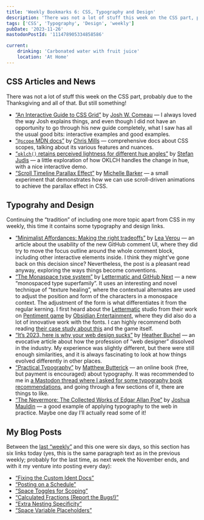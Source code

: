 ```yaml
---
title: 'Weekly Bookmarks 6: CSS, Typography and Design'
description: 'There was not a lot of stuff this week on the CSS part, probably due to the Thanksgiving and all of that. But still something! Furthermore, continuing the “tradition” of including one more topic apart from CSS in my weekly, this time it contains some typography and design links.'
tags: ['CSS', 'Typography', 'Design', 'weekly']
pubDate: '2023-11-26'
mastodonPostId: '111478905334858586'

current:
    drinking: 'Carbonated water with fruit juice'
    location: 'At Home'
---
```


## CSS Articles and News

There was not a lot of stuff this week on the CSS part, probably due to the Thanksgiving and all of that. But still something!

- [“An Interactive Guide to CSS Grid”](https://www.joshwcomeau.com/css/interactive-guide-to-grid/) by [Josh W. Comeau](https://www.joshwcomeau.com/) — I always loved the way Josh explains things, and even though I did not have an opportunity to go through his new guide completely, what I saw has all the usual good bits: interactive examples and good examples.
- [“`@scope` MDN docs”](https://developer.mozilla.org/en-US/docs/Web/CSS/@scope) by [Chris Mills]() — comprehensive docs about CSS scopes, talking about its various features and nuances.
- [“`oklch()` retains perceived lightness for different hue angles”](https://www.stefanjudis.com/today-i-learned/oklch-perceived-lightness/) by [Stefan Judis](https://www.stefanjudis.com/) — a little exploration of how OKLCH handles the change in hue, with a nice interactive demo.
- [“Scroll Timeline Parallax Effect”](https://css-irl.info/scroll-timeline-parallax-effect/) by [Michelle Barker](https://michellebarker.co.uk/) — a small experiment that demonstrates how we can use scroll-driven animations to achieve the parallax effect in CSS.

## Typograhy and Design

Continuing the “tradition” of including one more topic apart from CSS in my weekly, this time it contains some typography and design links.

- [“Minimalist Affordances: Making the right tradeoffs”](https://lea.verou.me/blog/2023/minimalist-affordances/) by [Lea Verou](https://lea.verou.me/) — an article about the usability of the new GitHub comment UI, where they did try to move the focus outline around the whole comment block, including other interactive elements inside. I think they might’ve gone back on this decision since? Nevertheless, the post is a pleasant read anyway, exploring the ways things become conventions.
- [“The Monaspace type system”](https://monaspace.githubnext.com/) by [Lettermatic and GitHub Next](https://github.com/githubnext/monaspace#contributors) — a new “monospaced type superfamily”. It uses an interesting and novel technique of “texture healing”, where the contextual alternates are used to adjust the position and form of the characters in a monospace context. The adjustment of the form is what differentiates it from the regular kerning. I first heard about the [Lettermatic](https://lettermatic.com/) studio from their work on [Pentiment game](https://pentiment.obsidian.net/) by [Obsidian Entertainment](https://www.obsidian.net/), where they did also do a lot of innovative work with the fonts. I can highly recommend both reading [their case study about this](https://lettermatic.com/custom/pentiment) and the game itself.
- [“It’s 2023, here is why your web design sucks”](https://heather-buchel.com/blog/2023/10/why-your-web-design-sucks/) by [Heather Buchel](https://heather-buchel.com/) — an evocative article about how the profession of “web designer” dissolved in the industry. My experience was slightly different, but there were still enough similarities, and it is always fascinating to look at how things evolved differently in other places.
- [“Practical Typography”](https://practicaltypography.com/) by [Matthew Butterick](https://matthewbutterick.com/) — an online book (free, but payment is encouraged) about typography. It was recommended to me in [a Mastodon thread where I asked for some typography book recommendations](https://front-end.social/@kizu/111471970521106424), and going through a few sections of it, there are things to like.
- [“The Nevermore: The Collected Works of
Edgar Allan Poe”](https://nevermore.rip/) by [Joshua
Mauldin](https://joshuamauldin.com/) — a good example of applying typography to the web in practice. Maybe one day I’ll actually read some of it!

## My Blog Posts

Between the [last “weekly”](/weekly-bookmarks-005/) and this one were six days, so this section has six links today (yes, this is the same paragraph text as in the previous weekly; probably for the last time, as next week the November ends, and with it my venture into posting every day):

- [“Fixing the Custom Ident Docs”](/custom-ident-mdn/)
- [“Posting on a Schedule”](/posting-on-a-schedule/)
- [“Space Toggles for Scoping”](/space-toggle-scoping/)
- [“Calculated Fractions (Report the Bugs!)”](/calc-fr-unit/)
- [“Extra Nesting Specificity”](/extra-nesting-specificity/)
- [“Space Variable Placeholders”](/space-toggle-placeholders/)
